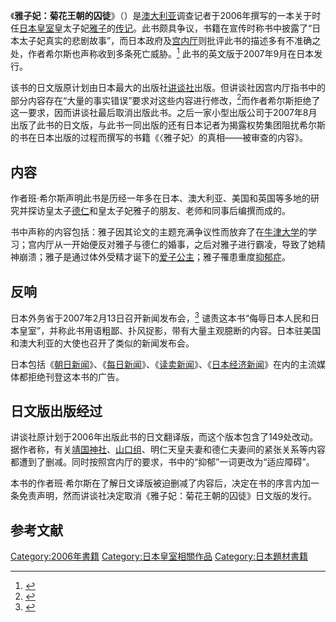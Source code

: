 {{Infobox book
| name = ''Princess Masako: Prisoner of the Chrysanthemum Throne''
| chinese_name = 雅子妃：菊花王朝的囚徒
| image = 
| image_size =
| alt =
| caption = 
| author = {{tsl|en|Ben Hills|班·希尔斯}}
| cover_artist =
| country = {{AUS}}
| language = [[英文|英文]]
| series =
| subject = 
| genre = [[非虚构作品|非虚构作品]]
| publisher = [[企鹅出版集团|企鹅出版集团]]
| published = 
| media_type = 纸版
| isbn = 978-1585425686
| dewey =
| congress = DS891.42.M37 H55 2006
| oclc =
| preceded_by =
| followed_by =
| italic title = 
}}

《'''雅子妃：菊花王朝的囚徒'''》（{{lang-en|''Princess Masako: Prisoner of the Chrysanthemum Throne''}}）是[[澳大利亚|澳大利亚]]调查记者{{tsl|en|Ben Hills|班·希尔斯}}于2006年撰写的一本关于时任[[日本皇室|日本皇室]]皇太子妃[[雅子皇后|雅子]]的[[传记|传记]]。此书颇具争议，书籍在宣传时称书中披露了“日本太子妃真实的悲剧故事”，而日本政府及[[宫内厅|宫内厅]]则批评此书的描述多有不准确之处，作者希尔斯也声称收到多条死亡威胁。<ref name=jnr>{{cite news |title=Australian author of Princess Masako biography receives death threats |url=http://www.japannewsreview.com/society/international/20070821page_id=1656 |accessdate=2013-01-30 |newspaper=JNR |date=2007-08-21 |deadurl=yes |archiveurl=https://web.archive.org/web/20071025135116/http://www.japannewsreview.com/society/international/20070821page_id=1656 |archivedate=2007-10-25 |df= }}</ref> 此书的英文版于2007年9月在日本发行。

该书的日文版原计划由日本最大的出版社[[讲谈社|讲谈社]]出版。但讲谈社因宫内厅指书中的部分内容存在“大量的事实错误”要求对这些内容进行修改，<ref name=ihagency>{{cite web |title=A letter from the Imperial Household Agency |url=http://www.kunaicho.go.jp/e-kunaicho/taio-20070202-l.html |publisher=[[宫内厅|宫内厅]] |accessdate=2019-05-05 |format=Press Release |date=2007-02-01 |archive-date=2019-08-03 |archive-url=https://web.archive.org/web/20190803151124/http://www.kunaicho.go.jp/e-kunaicho/taio-20070202-l.html |dead-url=no }}</ref>而作者希尔斯拒绝了这一要求，因而讲谈社最后取消出版此书。之后一家小型出版公司{{tsl|ja|第三書館|第三书馆}}于2007年8月出版了此书的日文版，与此书一同出版的还有日本记者{{tsl|ja|野田峯雄|野田峯雄}}为揭露权势集团阻扰希尔斯的书在日本出版的过程而撰写的书籍《〈雅子妃〉的真相——被审查的内容》。

== 内容 ==
作者班·希尔斯声明此书是历经一年多在日本、澳大利亚、美国和英国等多地的研究并探访皇太子[[德仁|德仁]]和皇太子妃雅子的朋友、老师和同事后编撰而成的。

书中声称的内容包括：雅子因其论文的主题充满争议性而放弃了在[[牛津大学|牛津大学]]的学习；宫内厅从一开始便反对雅子与德仁的婚事，之后对雅子进行霸凌，导致了她精神崩溃；雅子是通过体外受精才诞下的[[爱子公主|爱子公主]]；雅子罹患重度[[抑郁症|抑郁症]]。

== 反响 ==
日本外务省于2007年2月13日召开新闻发布会，<ref>{{cite web |title=Japan protests over princess book |url=http://news.bbc.co.uk/2/hi/asia-pacific/6360401.stm |publisher=[[BBC_News|BBC News]] |accessdate=2019-08-07 |date=2007-02-14 |archive-date=2021-04-27 |archive-url=https://web.archive.org/web/20210427224327/http://news.bbc.co.uk/2/hi/asia-pacific/6360401.stm |dead-url=no }}</ref> 谴责这本书“侮辱日本人民和日本皇室”，并称此书用语粗鄙、扑风捉影，带有大量主观臆断的内容。日本驻美国和澳大利亚的大使也召开了类似的新闻发布会。

日本包括《[[朝日新闻|朝日新闻]]》、《[[每日新闻|每日新闻]]》、《[[读卖新闻|读卖新闻]]》、《[[日本经济新闻|日本经济新闻]]》在内的主流媒体都拒绝刊登这本书的广告。

== 日文版出版经过 ==
讲谈社原计划于2006年出版此书的日文翻译版，而这个版本包含了149处改动。据作者称，有关[[靖国神社|靖国神社]]、[[山口组|山口组]]、明仁天皇夫妻和德仁夫妻间的紧张关系等内容都遭到了删减。同时按照宫内厅的要求，书中的“抑郁”一词更改为“适应障碍”。

本书的作者班·希尔斯在了解日文译版被迫删减了内容后，决定在书的序言内加一条免责声明，然而讲谈社决定取消《雅子妃：菊花王朝的囚徒》日文版的发行。

== 参考文献 ==
{{reflist}}

[[Category:2006年書籍|Category:2006年書籍]]
[[Category:日本皇室相關作品|Category:日本皇室相關作品]]
[[Category:日本題材書籍|Category:日本題材書籍]]